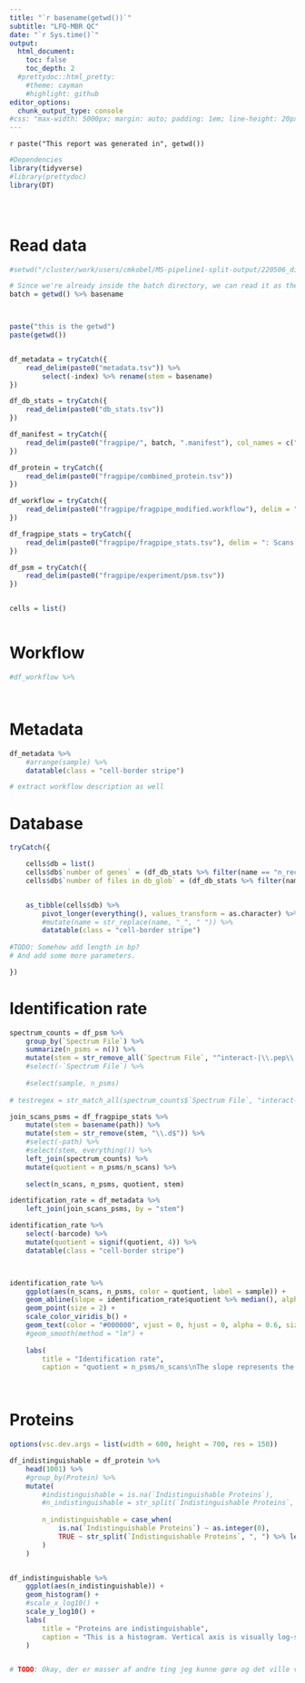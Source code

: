 ```yaml
---
title: "`r basename(getwd())`"
subtitle: "LFQ-MBR QC"
date: "`r Sys.time()`"
output:
  html_document:
    toc: false
    toc_depth: 2
  #prettydoc::html_pretty:
    #theme: cayman
    #highlight: github
editor_options: 
  chunk_output_type: console
#css: "max-width: 5000px; margin: auto; padding: 1em; line-height: 20px"
---
```


`r paste("This report was generated in", getwd())`

```r
 
#Dependencies
library(tidyverse)
#library(prettydoc)
library(DT)





```


# Read data
```r


#setwd("/cluster/work/users/cmkobel/MS-pipeline1-split-output/220506_digesta_puchun") # For development

# Since we're already inside the batch directory, we can read it as the basename of the WD:
batch = getwd() %>% basename



paste("this is the getwd")
paste(getwd())


df_metadata = tryCatch({
    read_delim(paste0("metadata.tsv")) %>%
        select(-index) %>% rename(stem = basename)
})

df_db_stats = tryCatch({
    read_delim(paste0("db_stats.tsv"))
})

df_manifest = tryCatch({
    read_delim(paste0("fragpipe/", batch, ".manifest"), col_names = c("path", "experiment", "bioreplicate", "type"))
})

df_protein = tryCatch({
    read_delim(paste0("fragpipe/combined_protein.tsv"))
})

df_workflow = tryCatch({
    read_delim(paste0("fragpipe/fragpipe_modified.workflow"), delim = "=", comment = "#", col_names = c("name", "value"))
})

df_fragpipe_stats = tryCatch({
    read_delim(paste0("fragpipe/fragpipe_stats.tsv"), delim = ": Scans = ", col_names = c("path", "n_scans"))
})

df_psm = tryCatch({
    read_delim(paste0("fragpipe/experiment/psm.tsv"))
})


cells = list()



```


# Workflow
```r

#df_workflow %>%




```


# Metadata
```r

df_metadata %>% 
    #arrange(sample) %>% 
    datatable(class = "cell-border stripe")

# extract workflow description as well
```

# Database
```r
tryCatch({

    cells$db = list()
    cells$db$`number of genes` = (df_db_stats %>% filter(name == "n_records_in_db"))$value
    cells$db$`number of files in db_glob` = (df_db_stats %>% filter(name == "db_glob_read"))$value %>% str_split(" ") %>% unlist() %>% length()


    as_tibble(cells$db) %>% 
        pivot_longer(everything(), values_transform = as.character) %>% 
        #mutate(name = str_replace(name, "_", " ")) %>%
        datatable(class = "cell-border stripe")
    
#TODO: Somehow add length in bp?
# And add some more parameters.

})
```


# Identification rate
```r

spectrum_counts = df_psm %>% 
    group_by(`Spectrum File`) %>% 
    summarize(n_psms = n()) %>%
    mutate(stem = str_remove_all(`Spectrum File`, "^interact-|\\.pep\\.xml$"))
    #select(-`Spectrum File`) %>% 
    
    #select(sample, n_psms)
    
# testregex = str_match_all(spectrum_counts$`Spectrum File`, "interact-(?<sample>.+)\\.pep\\.xml")

join_scans_psms = df_fragpipe_stats %>% 
    mutate(stem = basename(path)) %>%
    mutate(stem = str_remove(stem, "\\.d$")) %>% 
    #select(-path) %>% 
    #select(stem, everything()) %>% 
    left_join(spectrum_counts) %>% 
    mutate(quotient = n_psms/n_scans) %>% 
    
    select(n_scans, n_psms, quotient, stem)

identification_rate = df_metadata %>% 
    left_join(join_scans_psms, by = "stem")

identification_rate %>% 
    select(-barcode) %>%
    mutate(quotient = signif(quotient, 4)) %>% 
    datatable(class = "cell-border stripe")



identification_rate %>% 
    ggplot(aes(n_scans, n_psms, color = quotient, label = sample)) +
    geom_abline(slope = identification_rate$quotient %>% median(), alpha = 0.4) +
    geom_point(size = 2) +
    scale_color_viridis_b() +
    geom_text(color = "#000000", vjust = 0, hjust = 0, alpha = 0.6, size = 3, check_overlap = T) +
    #geom_smooth(method = "lm") +
    
    labs(
        title = "Identification rate",
        caption = "quotient = n_psms/n_scans\nThe slope represents the median quotient.") 
           



```


# Proteins


```r

options(vsc.dev.args = list(width = 600, height = 700, res = 150))

df_indistinguishable = df_protein %>%
    head(1001) %>%
    #group_by(Protein) %>%
    mutate(
        #indistinguishable = is.na(`Indistinguishable Proteins`),
        #n_indistinguishable = str_split(`Indistinguishable Proteins`, ", ") %>% lengths(),
        
        n_indistinguishable = case_when(
            is.na(`Indistinguishable Proteins`) ~ as.integer(0),
            TRUE ~ str_split(`Indistinguishable Proteins`, ", ") %>% lengths(),
        )
    )


df_indistinguishable %>%
    ggplot(aes(n_indistinguishable)) +
    geom_histogram() +
    #scale_x_log10() +
    scale_y_log10() +
    labs(
        title = "Proteins are indistinguishable",
        caption = "This is a histogram. Vertical axis is visually log-scaled."
    )


# TODO: Okay, der er masser af andre ting jeg kunne gøre og det ville være fint at have en oversigt over prøverne, men nu tænker jeg lige at starte med at prøve at smide rapporten ind i snakemake.






```

